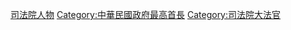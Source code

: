 {{CategoryTOC}}

[[Category:司法院人物|]]
[[Category:中華民國政府最高首長|Category:中華民國政府最高首長]]
[[Category:司法院大法官|Category:司法院大法官]]